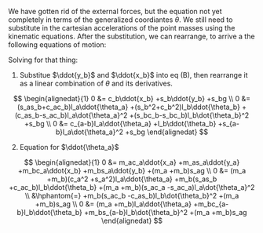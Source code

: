 We have gotten rid of the external forces, but the equation not yet completely
in terms of the generalized coordiantes $\theta$. We still need to substitute in
the cartesian accelerations of the point masses using the kinematic equations.
After the substitution, we can rearrange, to arrive a the following equations of
motion:

Solving for that thing:

1. Substitue $\ddot{y_b}$ and $\ddot{x_b}$ into eq (B), then rearrange it as a
linear combination of $\theta$ and its derivatives. 

  $$
  \begin{alignedat}{1}
  0 &= c_b\ddot{x_b} +s_b\ddot{y_b} +s_bg \\
  0 &= 
    (s_as_b+c_ac_b)l_a\ddot{\theta_a}
    +(s_b^2+c_b^2)l_b\ddot{\theta_b}
    +(c_as_b-s_ac_b)l_a\dot{\theta_a}^2
    +(s_bc_b-s_bc_b)l_b\dot{\theta_b}^2
    +s_bg \\
  0 &=
    c_{a-b}l_a\ddot{\theta_a}
    +l_b\ddot{\theta_b}
    +s_{a-b}l_a\dot{\theta_a}^2
    +s_bg
  \end{alignedat}
  $$

<!-- 
Kinematic equations for reference:
\ddot{x_b} &= c_al_a\ddot{\theta_a} + c_bl_b\ddot{\theta_b} - s_al_a\dot{\theta_a}^2 - s_bl_b\dot{\theta_b}^2 \\
\ddot{y_b} &= s_al_a\ddot{\theta_a} + s_bl_b\ddot{\theta_b} + c_al_a\dot{\theta_a}^2 + c_bl_b\dot{\theta_b}^2 \\

0 &= A_b\ddot{\theta_a} + B_b\ddot{\theta_b} + C_b\dot{\theta_a}^2 + D_b \\
A_b &= c_{a-b}l_a \\
B_b &= l_b \\
C_b &= -s_{a-b}l_a \\
D_b &= s_bg \\

  -->


2. Equation for $\ddot{\theta_a}$

  $$
  \begin{alignedat}{1}
  0 &= m_ac_a\ddot{x_a} +m_as_a\ddot{y_a} +m_bc_a\ddot{x_b} +m_bs_a\ddot{y_b} +(m_a +m_b)s_ag \\
  0 &=
    (m_a +m_b)(c_a^2 +s_a^2)l_a\ddot{\theta_a}
    +m_b(s_as_b +c_ac_b)l_b\ddot{\theta_b}
    +(m_a +m_b)(s_ac_a -s_ac_a)l_a\dot{\theta_a}^2 \\
  &\hphantom{=} 
    +m_b(s_ac_b -c_as_b)l_b\dot{\theta_b}^2
    +(m_a +m_b)s_ag \\
  0 &=
    (m_a +m_b)l_a\ddot{\theta_a}
    +m_bc_{a-b}l_b\ddot{\theta_b}
    +m_bs_{a-b}l_b\dot{\theta_b}^2
    +(m_a +m_b)s_ag
  \end{alignedat}
  $$


<!-- 
Kinematic equations for reference:
\ddot{x_a} &= c_al_a\ddot{\theta_a} -s_al_a\dot{\theta_a}^2 \\
\ddot{y_a} &= s_al_a\ddot{\theta_a} +c_al_a\dot{\theta_a}^2 \\
\ddot{x_b} &= c_al_a\ddot{\theta_a} +c_bl_b\ddot{\theta_b} -s_al_a\dot{\theta_a}^2 -s_bl_b\dot{\theta_b}^2 \\
\ddot{y_b} &= s_al_a\ddot{\theta_a} +s_bl_b\ddot{\theta_b} +c_al_a\dot{\theta_a}^2 +c_bl_b\dot{\theta_b}^2 \\

c_ac_b + s_as_b = c_{a-b}

s_ac_b -c_as_b = s_{a-b}
  -->
